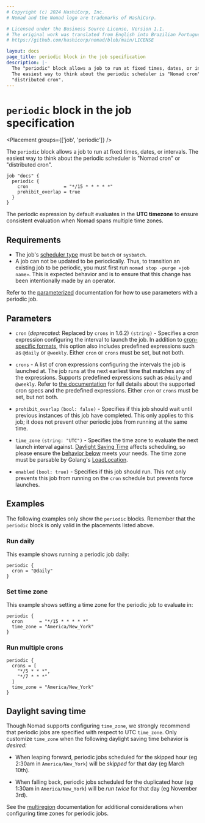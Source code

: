 ```yaml
---
# Copyright (c) 2024 HashiCorp, Inc.
# Nomad and the Nomad logo are trademarks of HashiCorp.

# Licensed under the Business Source License, Version 1.1.
# The original work was translated from English into Brazilian Portuguese.
# https://github.com/hashicorp/nomad/blob/main/LICENSE

layout: docs
page_title: periodic block in the job specification
description: |-
  The "periodic" block allows a job to run at fixed times, dates, or intervals.
  The easiest way to think about the periodic scheduler is "Nomad cron" or
  "distributed cron".
---
```


# `periodic` block in the job specification

<Placement groups={['job', 'periodic']} />

The `periodic` block allows a job to run at fixed times, dates, or intervals.
The easiest way to think about the periodic scheduler is "Nomad cron" or
"distributed cron".

```hcl
job "docs" {
  periodic {
    cron             = "*/15 * * * * *"
    prohibit_overlap = true
  }
}
```

The periodic expression by default evaluates in the **UTC timezone** to ensure
consistent evaluation when Nomad spans multiple time zones.

## Requirements

- The job's [scheduler type][batch-type] must be `batch` or `sysbatch`.
- A job can not be updated to be periodically. Thus, to transition an existing job to be periodic, you must first run `nomad stop -purge «job name»`. This is expected behavior and is to ensure that this change has been intentionally made by an operator.

Refer to the [parameterized] documentation for how to use parameters with a periodic job.

## Parameters

- `cron` (_deprecated_: Replaced by `crons` in 1.6.2) `(string)` - Specifies a cron expression configuring the
  interval to launch the job. In addition to [cron-specific formats][cron], this
  option also includes predefined expressions such as `@daily` or `@weekly`. Either `cron` or `crons` must be set, but not both.

- `crons` - A list of cron expressions configuring the intervals the job is
  launched at. The job runs at the next earliest time that matches any of the
  expressions. Supports predefined expressions such as `@daily` and
  `@weekly`. Refer to [the
  documentation](https://github.com/hashicorp/cronexpr#implementation) for full
  details about the supported cron specs and the predefined expressions. Either `cron` or `crons` must be set, but not both.

- `prohibit_overlap` `(bool: false)` - Specifies if this job should wait until
  previous instances of this job have completed. This only applies to this job;
  it does not prevent other periodic jobs from running at the same time.

- `time_zone` `(string: "UTC")` - Specifies the time zone to evaluate the next
  launch interval against. [Daylight Saving Time][dst] affects scheduling, so
  please ensure the [behavior below][dst] meets your needs. The time zone must
  be parsable by Golang's
  [LoadLocation](https://golang.org/pkg/time/#LoadLocation).

- `enabled` `(bool: true)` - Specifies if this job should run. This not only
  prevents this job from running on the `cron` schedule but prevents force
  launches.

## Examples

The following examples only show the `periodic` blocks. Remember that the
`periodic` block is only valid in the placements listed above.

### Run daily

This example shows running a periodic job daily:

```hcl
periodic {
  cron = "@daily"
}
```

### Set time zone

This example shows setting a time zone for the periodic job to evaluate in:

```hcl
periodic {
  cron      = "*/15 * * * * *"
  time_zone = "America/New_York"
}
```

### Run multiple crons

```hcl
periodic {
  crons = [
    "*/5 * * *",
    "*/7 * * *"
  ]
  time_zone = "America/New_York"
}
```

## Daylight saving time

Though Nomad supports configuring `time_zone`, we strongly recommend that periodic
jobs are specified with respect to UTC `time_zone`. Only customize `time_zone`
when the following daylight saving time behavior is _desired:_

- When leaping forward, periodic jobs scheduled for the skipped hour (eg 2:30am
  in `America/New_York`) will be _skipped_ for that day (eg March 10th).

- When falling back, periodic jobs scheduled for the duplicated hour (eg 1:30am
  in `America/New_York`) will be _run twice_ for that day (eg November 3rd).

See the [multiregion] documentation for additional considerations when
configuring time zones for periodic jobs.

[batch-type]: /nomad/docs/job-specification/job#type 'Batch scheduler type'
[cron]: https://github.com/hashicorp/cronexpr#implementation 'List of cron expressions'
[dst]: #daylight-saving-time
[multiregion]: /nomad/docs/job-specification/multiregion#periodic-time-zones
[parameterized]: /nomad/docs/job-specification/parameterized#use-periodic-with-parameterized
